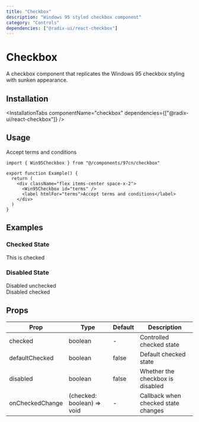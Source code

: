 ```yaml
---
title: "Checkbox"
description: "Windows 95 styled checkbox component"
category: "Controls"
dependencies: ["@radix-ui/react-checkbox"]
---
```



# Checkbox

A checkbox component that replicates the Windows 95 checkbox styling with sunken appearance.

## Installation

<InstallationTabs 
  componentName="checkbox" 
  dependencies={["@radix-ui/react-checkbox"]}
/>

## Usage

<AutoPreview>
  <div className="flex items-center space-x-2">
    <Win95Checkbox id="terms" />
    <label htmlFor="terms" className="text-xs text-win95-black">
      Accept terms and conditions
    </label>
  </div>
</AutoPreview>

```tsx
import { Win95Checkbox } from "@/components/97cn/checkbox"

export function Example() {
  return (
    <div className="flex items-center space-x-2">
      <Win95Checkbox id="terms" />
      <label htmlFor="terms">Accept terms and conditions</label>
    </div>
  )
}
```

## Examples

### Checked State

<ComponentPreview>
  <div className="flex items-center space-x-2">
    <Win95Checkbox id="checked" defaultChecked />
    <label htmlFor="checked" className="text-xs text-win95-black">
      This is checked
    </label>
  </div>
</ComponentPreview>

### Disabled State

<ComponentPreview>
  <div className="space-y-2">
    <div className="flex items-center space-x-2">
      <Win95Checkbox id="disabled" disabled />
      <label htmlFor="disabled" className="text-xs text-win95-black">
        Disabled unchecked
      </label>
    </div>
    <div className="flex items-center space-x-2">
      <Win95Checkbox id="disabled-checked" disabled defaultChecked />
      <label htmlFor="disabled-checked" className="text-xs text-win95-black">
        Disabled checked
      </label>
    </div>
  </div>
</ComponentPreview>

## Props

| Prop | Type | Default | Description |
|------|------|---------|-------------|
| checked | boolean | - | Controlled checked state |
| defaultChecked | boolean | false | Default checked state |
| disabled | boolean | false | Whether the checkbox is disabled |
| onCheckedChange | (checked: boolean) => void | - | Callback when checked state changes |